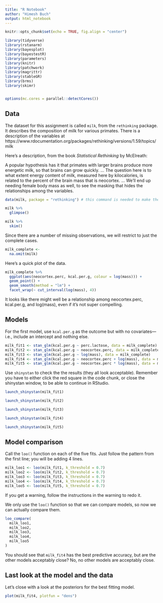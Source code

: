 ```yaml
---
title: "R Notebook"
author: "Himesh Buch"
output: html_notebook
---
```


```r
knitr::opts_chunk$set(echo = TRUE, fig.align = "center")

library(tidyverse)
library(rstanarm)
library(bayesplot)
library(bayestestR)
library(parameters)
library(knitr)
library(patchwork)
library(magrittr)
library(stableGR)
library(brms)
library(skimr)


options(mc.cores = parallel::detectCores())
```

## Data

The dataset for this assignment is called `milk`, from the `rethinking` package.
It describes the composition of milk for various primates. There is a description of the variables at https://www.rdocumentation.org/packages/rethinking/versions/1.59/topics/milk

Here's a description, from the book *Statistical Rethinking* by McElreath:

A popular hypothesis has it that primates with larger brains produce more energetic milk, so that brains can grow quickly. … The question here is to what extent energy content of milk, measured here by kilocalories, is related to the percent of the brain mass that is neocortex. … We’ll end up needing female body mass as well, to see the masking that hides the relationships among the variables.

```r
data(milk, package = "rethinking") # this command is needed to make the dataset available

milk %>% 
  glimpse()

milk %>%
  skim()
```
Since there are a number of missing observations, we will restrict to just the complete cases.

```r
milk_complete <-
  na.omit(milk)
```


Here's a quick plot of the data.

```r
milk_complete %>%
  ggplot(aes(neocortex.perc, kcal.per.g, colour = log(mass))) +
  geom_point() + 
  geom_smooth(method = "lm") +
  facet_wrap(~ cut_interval(log(mass), 4))

```
It looks like there might well be a relationship among neocortex.perc, kcal.per.g, and log(mass), even if it's not super compelling. 

## Models

For the first model, use `kcal.per.g` as the outcome but with no covariates---i.e., include an intercept and nothing else.

```r

milk_fit1 <- stan_glm(kcal.per.g ~ perc.lactose, data = milk_complete)
milk_fit2 <- stan_glm(kcal.per.g ~ neocortex.perc, data = milk_complete)
milk_fit3 <- stan_glm(kcal.per.g ~ log(mass), data = milk_complete)
milk_fit4 <- stan_glm(kcal.per.g ~ neocortex.perc + log(mass), data = milk_complete)
milk_fit5 <- stan_glm(kcal.per.g ~ neocortex.perc * log(mass), data = milk_complete)
```

Use `shinystan` to check the the results (they all look acceptable). Remember you have to either click the red square in the code chunk, or close the shinystan window, to be able to continue in RStudio.

```r
launch_shinystan(milk_fit1)
```

```r
launch_shinystan(milk_fit2)
```

```r
launch_shinystan(milk_fit3)
```

```r
launch_shinystan(milk_fit4)
```

```r
launch_shinystan(milk_fit5)
```

## Model comparison

Call the `loo()` function on each of the five fits. Just follow the pattern from the first line; you will be adding 4 lines.

```r
milk_loo1 <- loo(milk_fit1, k_threshold = 0.7)
milk_loo2 <- loo(milk_fit2, k_threshold = 0.7)
milk_loo3 <- loo(milk_fit3, k_threshold = 0.7)
milk_loo4 <- loo(milk_fit4, k_threshold = 0.7)
milk_loo5 <- loo(milk_fit5, k_threshold = 0.7)
```

If you get a warning, follow the instructions in the warning to redo it.


We only use the `loo()` function so that we can compare models, so now we can
actually compare them.

```r
loo_compare(
  milk_loo1,
  milk_loo2,
  milk_loo3,
  milk_loo4,
  milk_loo5
)

```

You should see that `milk_fit4` has the best predictive accuracy, but are the other models acceptably close?
No, no other models are acceptably close.

## Last look at the model and the data

Let's close with a look at the posteriors for the best fitting model.

```r
plot(milk_fit4, plotfun = "dens")
```

